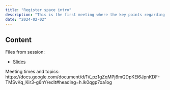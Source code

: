 ```yaml
---
title: "Register space intro"
description: "This is the first meeting where the key points regarding our gatherings will be explained. Below, you can find the slides and materials for the meeting."
date: "2024-02-02"
---
```


Content
---

Files from session:

- [Slides](slides.pdf)


Meeting times and topics:
https://docs.google.com/document/d/1V_pz1gZqMPj6mQDpKEl6JpnKDF-TMSvKq_Kir3-g6nY/edit#heading=h.lk0qgp7oa1og


